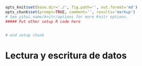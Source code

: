 ```r
opts_knit$set(base.dir='./', fig.path='', out.format='md')
opts_chunk$set(prompt=TRUE, comment='', results='markup')
# See yihui.name/knitr/options for more Knitr options.
##### Put other setup R code here


# end setup chunk
```
# Lectura y escritura de datos
